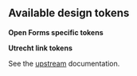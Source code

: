 
<Meta title="Pure React components/Anchor/Design tokens" />

## Available design tokens

**Open Forms specific tokens**

<TokensTable container={ofTokens} limitTo="of.utrecht-link." autoExpand />

**Utrecht link tokens**

See the
[upstream](https://nl-design-system.github.io/utrecht/storybook/?path=/docs/css-link-tokens--page)
documentation.

<TokensTable container={utrechtTokens} limitTo="utrecht.link." autoExpand />

